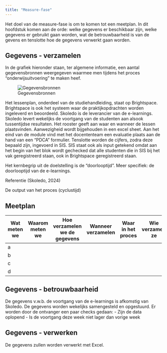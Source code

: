 ```yaml
---
title: "Measure-fase"
---
```


Het doel van de measure-fase is om te komen tot een meetplan. In dit hoofdstuk komen aan de orde: welke gegevens er beschikbaar zijn, welke gegevens er gebruikt gaan worden, wat de betrouwbaarheid is van de gevens en tenslotte hoe de gegevens verwerkt gaan worden.

## Gegevens - verzamelen

In de grafiek hieronder staan, ter algemene informatie, een aantal gegevensbronnen weergegeven waarmee men tijdens het proces "onderwijsuitvoering" te maken heef.


![Gegevensbronnen](./static/gegevensbronnen.jpg){fig-align="left"}

Het lessenplan, onderdeel van de studiehandleiding, staat op Brightspace. Brightspace is ook het systeem waar de praktijkopdrachten worden ingeleverd en beoordeeld. Skoledo is de leverancier van de e-learnings. Skoledo levert wekelijks de voortgang van de studenten aan alsook tussentijdse resultaten. Het rooster geeft aan waar en wanneer de lessen plaatsvinden. Aanwezigheid wordt bijgehouden in een excel sheet. Aan het eind van de module vind met het docententeam een evaluatie plaats aan de hand van een "PDCA" formulier. Tenslotte worden de cijfers, zodra deze bepaald zijn, ingevoerd in SIS. SIS staat ook als input getekend omdat aan het begin van het blok wordt gechecked dat alle studenten die in SIS bij het vak geregistreerd staan, ook in Brightspace geregistreerd staan.

Het kernbegrip uit de doelstelling is de "doorlooptijd". Meer specifiek: de doorlooptijd van de e-learnings.

Referentie (Skoledo, 2024)

De output van het proces (cyclustijd)

## Meetplan
|Wat meten we|Waarom meten we|Hoe verzamelen we de gegevens|Wanneer verzamelen|Waar in het proces|Wie verzamelt ze|
|------------|---------------|-----------------------------|------------------|------------------|----------------|
|      a     |               |                             |                  |                  |                |
|      b     |               |                             |                  |                  |                |
|      c     |               |                             |                  |                  |                |
|      d     |               |                             |                  |                  |                |

## Gegevens - betrouwbaarheid

De gegevens v.w.b. de voortgang van de e-learnings is afkomstig van Skoledo. De gegevens worden wekelijks samengesteld en opgestuurd. Er worden door de ontvanger een paar checks gedaan:
- Zijn de data oplopend
- Is de voortgang deze week niet lager dan vorige week

## Gegevens - verwerken

De gegevens zullen worden verwerkt met Excel. 